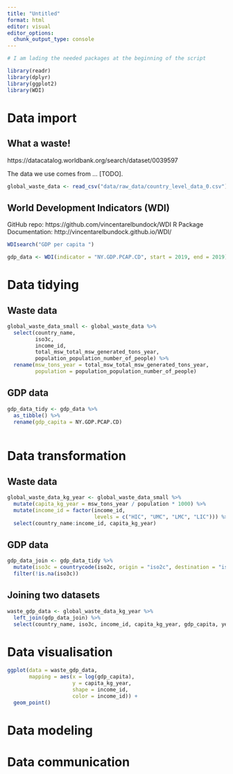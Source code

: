 ```yaml
---
title: "Untitled"
format: html
editor: visual
editor_options: 
  chunk_output_type: console
---
```


```r

# I am lading the needed packages at the beginning of the script

library(readr)
library(dplyr)
library(ggplot2)
library(WDI)

```

# Data import

## What a waste!

https://datacatalog.worldbank.org/search/dataset/0039597

The data we use comes from ... [TODO].

```r
global_waste_data <- read_csv("data/raw_data/country_level_data_0.csv")
```

## World Development Indicators (WDI)

GitHub repo: https://github.com/vincentarelbundock/WDI
R Package Documentation: http://vincentarelbundock.github.io/WDI/

```r


WDIsearch("GDP per capita ")

gdp_data <- WDI(indicator = "NY.GDP.PCAP.CD", start = 2019, end = 2019) 

```

# Data tidying

## Waste data

```r

global_waste_data_small <- global_waste_data %>% 
  select(country_name, 
         iso3c, 
         income_id, 
         total_msw_total_msw_generated_tons_year, 
         population_population_number_of_people) %>%  
  rename(msw_tons_year = total_msw_total_msw_generated_tons_year,
         population = population_population_number_of_people) 

```

## GDP data

```r

gdp_data_tidy <- gdp_data %>% 
  as_tibble() %>% 
  rename(gdp_capita = NY.GDP.PCAP.CD)
  
```


# Data transformation

## Waste data

```r

global_waste_data_kg_year <- global_waste_data_small %>% 
  mutate(capita_kg_year = msw_tons_year / population * 1000) %>% 
  mutate(income_id = factor(income_id, 
                            levels = c("HIC", "UMC", "LMC", "LIC"))) %>% 
  select(country_name:income_id, capita_kg_year)

```

## GDP data

```r

gdp_data_join <- gdp_data_tidy %>%
  mutate(iso3c = countrycode(iso2c, origin = "iso2c", destination = "iso3c")) %>% 
  filter(!is.na(iso3c)) 

```

## Joining two datasets

```r

waste_gdp_data <- global_waste_data_kg_year %>% 
  left_join(gdp_data_join) %>% 
  select(country_name, iso3c, income_id, capita_kg_year, gdp_capita, year)

```

# Data visualisation

```r

ggplot(data = waste_gdp_data,
       mapping = aes(x = log(gdp_capita), 
                     y = capita_kg_year, 
                     shape = income_id, 
                     color = income_id)) +
  geom_point()

```


# Data modeling

# Data communication

